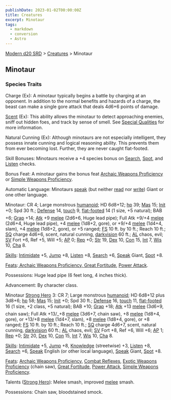```yaml
---
publishDate: 2023-01-02T00:00:00Z
title: Creatures
excerpt: Minotaur
tags:
  - markdown
  - conversion
  - Astro
---
```


[Modern d20 SRD](/#modernD20) > [Creatures](modern-d20-srd-creatures-index) > Minotaur

## Minotaur

### Species Traits

Charge (Ex): A minotaur typically begins a battle by charging at an opponent. In addition to the normal benefits and hazards of a charge, the beast can make a single gore attack that deals 4d6+6 points of damage.

[Scent](modern-d20-srd-special-abilities-scent) (Ex): This ability allows the minotaur to detect approaching enemies, sniff out hidden foes, and track by sense of smell. See [Special Qualities](modern-d20-srd-creatures-creature-overview) for more information.

Natural Cunning (Ex): Although minotaurs are not especially intelligent, they possess innate cunning and logical reasoning ability. This prevents them from ever becoming lost. Further, they are never caught flat-footed.

Skill Bonuses: Minotaurs receive a +4 species bonus on [Search](modern-d20-srd-skills-search), [Spot](modern-d20-srd-skills-spot), and [Listen](modern-d20-srd-skills-listen) checks.

Bonus Feat: A minotaur gains the bonus feat [Archaic Weapons Proficiency](modern-d20-srd-feats-archaic-weapons-proficiency) or [Simple Weapons Proficiency](modern-d20-srd-feats-simple-weapons-proficiency).

Automatic Language: Minotaurs [speak](modern-d20-srd-skills-speak-language) (but neither [read](modern-d20-srd-skills-read-write-language) nor [write](modern-d20-srd-skills-read-write-language)) Giant or one other language.

Minotaur: CR 4; Large monstrous [humanoid](modern-d20-srd-creature-types-humanoid); HD 6d8+12; [hp](modern-d20-srd-combat-hit-points) 39; [Mas](modern-d20-srd-creatures-creature-overview) 15; [Init](modern-d20-srd-combat-initiative) +0; Spd 30 ft.; [Defense](modern-d20-srd-combat-defense) 14, [touch](modern-d20-srd-combat-attack-actions) 9, [flat-footed](modern-d20-srd-combat-surprise) 14 (1 size, +5 natural); BAB +6; [Grap](modern-d20-srd-combat-grapple) +14; [Atk](modern-d20-srd-combat-attack-roll) +9 [melee](modern-d20-srd-combat-attack-roll) (2d6+6, Huge lead pipe); Full Atk +9/+4 [melee](modern-d20-srd-combat-attack-roll) (2d6+4, Huge lead pipe), +4 [melee](modern-d20-srd-combat-attack-roll) (1d8+2, gore), or +9/+4 [melee](modern-d20-srd-combat-attack-roll) (1d4+4, slam), +4 [melee](modern-d20-srd-combat-attack-roll) (1d8+2, gore), or +5 ranged; [FS](modern-d20-srd-creatures-creature-overview) 10 ft. by 10 ft.; Reach 10 ft.; [SQ](modern-d20-srd-creatures-creature-overview) charge 4d6+6, scent, natural cunning, [darkvision](modern-d20-srd-special-abilities-darkvision) 60 ft.; [AL](modern-d20-srd-basics-allegiances) chaos, evil; [SV](modern-d20-srd-basics-saving-throws) Fort +6, Ref +5, Will +5; [AP](modern-d20-srd-creatures-creature-overview) 0; [Rep](modern-d20-srd-creatures-creature-overview) +0; [Str](modern-d20-srd-basics-ability-scores) 19, [Dex](modern-d20-srd-basics-ability-scores) 10, [Con](modern-d20-srd-basics-ability-scores) 15, [Int](modern-d20-srd-basics-ability-scores) 7, [Wis](modern-d20-srd-basics-ability-scores) 10, [Cha](modern-d20-srd-basics-ability-scores) 8.

[Skills](modern-d20-srd-skills-index): [Intimidate](modern-d20-srd-skills-intimidate) +5, [Jump](modern-d20-srd-skills-jump) +8, [Listen](modern-d20-srd-skills-listen) +8, [Search](modern-d20-srd-skills-search) +6, [Speak](modern-d20-srd-skills-speak-language) Giant, [Spot](modern-d20-srd-skills-spot) +8.

[Feats](modern-d20-srd-feats-index):[ Archaic Weapons Proficiency](modern-d20-srd-feats-archaic-weapons-proficiency),[ Great Fortitude](modern-d20-srd-feats-great-fortitude), [Power Attack](modern-d20-srd-feats-power-attack).

Possessions: Huge lead pipe (6 feet long, 4 inches thick).

Advancement: By character class.

Minotaur [Strong Hero](modern-d20-srd-classes-basic-strong-hero) 3: CR 7; Large monstrous [humanoid](modern-d20-srd-creature-types-humanoid); HD 6d8+12 plus 3d8+6; [hp](modern-d20-srd-combat-hit-points) 58; [Mas](modern-d20-srd-creatures-creature-overview) 15; [Init](modern-d20-srd-combat-initiative) +0; Spd 30 ft.; [Defense](modern-d20-srd-combat-defense) 16, [touch](modern-d20-srd-combat-attack-actions) 11, [flat-footed](modern-d20-srd-combat-surprise) 16 (1 size, +2 class, +5 natural); BAB +10; [Grap](modern-d20-srd-combat-grapple) +18; [Atk](modern-d20-srd-combat-attack-roll) +13 [melee](modern-d20-srd-combat-attack-roll) (3d6+9, chain saw); Full Atk +13/\_+8 [melee](modern-d20-srd-combat-attack-roll) (3d6+7, chain saw), +8 [melee](modern-d20-srd-combat-attack-roll) (1d8+4, gore), or +13/+8 [melee](modern-d20-srd-combat-attack-roll) (1d4+7, slam), +8 [melee](modern-d20-srd-combat-attack-roll) (1d8+4, gore), or +8 ranged; [FS](modern-d20-srd-creatures-creature-overview) 10 ft. by 10 ft.; Reach 10 ft.; [SQ](modern-d20-srd-creatures-creature-overview) charge 4d6+7, scent, natural cunning, [darkvision](modern-d20-srd-special-abilities-darkvision) 60 ft.; [AL](modern-d20-srd-basics-allegiances) chaos, evil; [SV](modern-d20-srd-basics-saving-throws) Fort +8, Ref +6, Will +6; [AP](modern-d20-srd-creatures-creature-overview) 1; [Rep](modern-d20-srd-creatures-creature-overview) +0; [Str](modern-d20-srd-basics-ability-scores) 20, [Dex](modern-d20-srd-basics-ability-scores) 10, [Con](modern-d20-srd-basics-ability-scores) 15, [Int](modern-d20-srd-basics-ability-scores) 7, [Wis](modern-d20-srd-basics-ability-scores) 10, [Cha](modern-d20-srd-basics-ability-scores) 8.

[Skills](modern-d20-srd-skills-index): [Intimidate](modern-d20-srd-skills-intimidate) +5, [Jump](modern-d20-srd-skills-jump) +8, [Knowledge](modern-d20-srd-skills-knowledge) (streetwise) +3, [Listen](modern-d20-srd-skills-listen) +8, [Search](modern-d20-srd-skills-search) +6, [Speak](modern-d20-srd-skills-speak-language) English (or other local language), [Speak](modern-d20-srd-skills-speak-language) Giant, [Spot](modern-d20-srd-skills-spot) +8.

[Feats](modern-d20-srd-feats-index): [Archaic Weapons Proficiency](modern-d20-srd-feats-archaic-weapons-proficiency), [Combat Reflexes](modern-d20-srd-feats-combat-reflexes), [Exotic Weapons Proficiency](modern-d20-srd-feats-exotic-weapons-proficiency) (chain saw), [Great Fortitude](modern-d20-srd-feats-great-fortitude), [Power Attack](modern-d20-srd-feats-power-attack), [Simple Weapons Proficiency](modern-d20-srd-feats-simple-weapons-proficiency).

Talents ([Strong Hero](modern-d20-srd-classes-basic-strong-hero)): Melee smash, improved [melee](modern-d20-srd-combat-attack-roll) smash.

Possessions: Chain saw, bloodstained smock.

